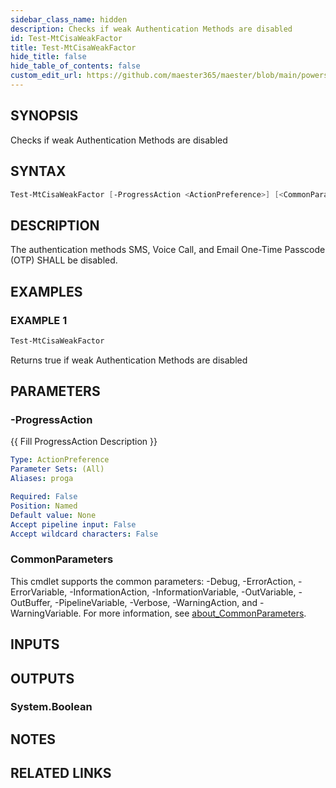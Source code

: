 ```yaml
---
sidebar_class_name: hidden
description: Checks if weak Authentication Methods are disabled
id: Test-MtCisaWeakFactor
title: Test-MtCisaWeakFactor
hide_title: false
hide_table_of_contents: false
custom_edit_url: https://github.com/maester365/maester/blob/main/powershell/public/Test-MtCisaWeakFactor.ps1
---
```


## SYNOPSIS

Checks if weak Authentication Methods are disabled

## SYNTAX

```powershell
Test-MtCisaWeakFactor [-ProgressAction <ActionPreference>] [<CommonParameters>]
```

## DESCRIPTION

The authentication methods SMS, Voice Call, and Email One-Time Passcode (OTP) SHALL be disabled.

## EXAMPLES

### EXAMPLE 1

```powershell
Test-MtCisaWeakFactor
```

Returns true if weak Authentication Methods are disabled

## PARAMETERS

### -ProgressAction

\{\{ Fill ProgressAction Description \}\}

```yaml
Type: ActionPreference
Parameter Sets: (All)
Aliases: proga

Required: False
Position: Named
Default value: None
Accept pipeline input: False
Accept wildcard characters: False
```

### CommonParameters

This cmdlet supports the common parameters: -Debug, -ErrorAction, -ErrorVariable, -InformationAction, -InformationVariable, -OutVariable, -OutBuffer, -PipelineVariable, -Verbose, -WarningAction, and -WarningVariable. For more information, see [about_CommonParameters](http://go.microsoft.com/fwlink/?LinkID=113216).

## INPUTS

## OUTPUTS

### System.Boolean

## NOTES

## RELATED LINKS

